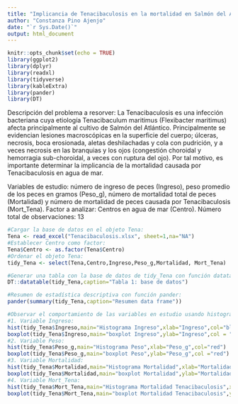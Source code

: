 ```yaml
---
title: "Implicancia de Tenacibaculosis en la mortalidad en Salmón del Atlántico"
author: "Constanza Pino Ajenjo"
date: "`r Sys.Date()`"
output: html_document
---
```


```r
knitr::opts_chunk$set(echo = TRUE)
library(ggplot2)
library(dplyr)
library(readxl)
library(tidyverse)
library(kableExtra)
library(pander)
library(DT)

```

Descripción del problema a resorver: 
La Tenacibaculosis es una infección bacteriana cuya etiología Tenacibaculum maritimus (Flexibacter maritimus) afecta principalmente al cultivo de Salmón del Atlántico. Principalmente se evidencian lesiones macroscópicas en la superficie del cuerpo; úlceras, necrosis, boca erosionada, aletas deshilachadas y cola con pudrición,
y a veces necrosis en las branquias y los ojos (congestión choroidal y hemorragia sub-choroidal, a veces con ruptura del ojo). Por tal motivo, es importante determinar la implicancia de la mortalidad causada por Tenacibaculosis en agua de mar.

Variables de estudio: número de ingreso de peces (Ingreso), peso promedio de los peces en gramos (Peso_g), número de mortalidad total de peces (Mortalidad) y número de mortalidad de peces causada por Tenacibaculosis (Mort_Tena). 
Factor a analizar: Centros en agua de mar (Centro).
Número total de observaciones: 13

```r
#Cargar la base de datos en el objeto Tena:
Tena <- read_excel("Tenacibaculosis.xlsx", sheet=1,na="NA")
#Establecer Centro como factor:
Tena$Centro <- as.factor(Tena$Centro)
#Ordenar el objeto Tena:
tidy_Tena <- select(Tena,Centro,Ingreso,Peso_g,Mortalidad, Mort_Tena)

#Generar una tabla con la base de datos de tidy_Tena con función datatable:
DT::datatable(tidy_Tena,caption="Tabla 1: base de datos")

#Resumen de estadística descriptiva con función pander:
pander(summary(tidy_Tena,caption="Resumen data frame"))

#Observar el comportamiento de las variables en estudio usando histogramas y boxplot:
#1. Variable Ingreso:
hist(tidy_Tena$Ingreso,main="Histograma Ingreso",xlab="Ingreso",col="blue")
boxplot(tidy_Tena$Ingreso,main="boxplot Ingreso",ylab="Ingreso",col = "blue")
#2. Variable Peso:
hist(tidy_Tena$Peso_g,main="Histograma Peso",xlab="Peso_g",col="red")
boxplot(tidy_Tena$Peso_g,main="boxplot Peso",ylab="Peso_g",col ="red")
#3. Variable Mortalidad:
hist(tidy_Tena$Mortalidad,main="Histograma Mortalidad",xlab="Mortalidad",col="orange")
boxplot(tidy_Tena$Mortalidad,main="boxplot Mortalidad",ylab="Mortalidad",col ="orange")
#4. Variable Mort_Tena:
hist(tidy_Tena$Mort_Tena,main="Histograma Mortalidad Tenacibaculosis",xlab="Mortalidad Tenacibaculosis",col="green")
boxplot(tidy_Tena$Mort_Tena,main="boxplot Mortalidad Tenacibaculosis",ylab="Mort_Tena",col ="green")
```

